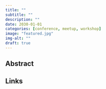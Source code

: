 ```yaml
---
title: ""
subtitle: ""
description: ""
date: 2030-01-01
categories: [conference, meetup, workshop]
image: "featured.jpg"
img-alt: ""
draft: true
---
```


## Abstract

## Links


